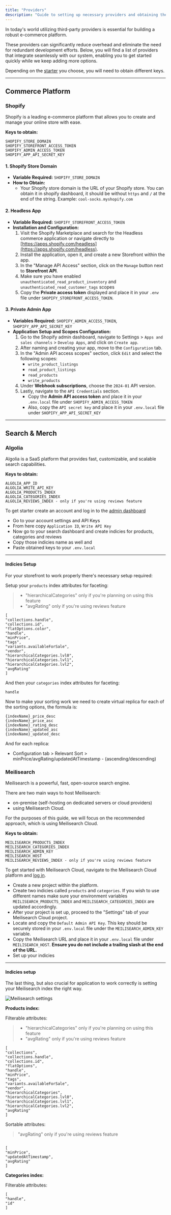 ```yaml
---
title: "Providers"
description: "Guide to setting up necessary providers and obtaining their API keys."
---
```


In today's world utilizing third-party providers is essential for building a robust e-commerce platform.

These providers can significantly reduce overhead and eliminate the need for redundant development efforts. Below, you will find a list of providers that integrate seamlessly with our system, enabling you to get started quickly while we keep adding more options.

Depending on the [starter](/starters) you choose, you will need to obtain different keys.

---

## Commerce Platform

### Shopify

Shopify is a leading e-commerce platform that allows you to create and manage your online store with ease.

**Keys to obtain:**

```
SHOPIFY_STORE_DOMAIN
SHOPIFY_STOREFRONT_ACCESS_TOKEN
SHOPIFY_ADMIN_ACCESS_TOKEN
SHOPIFY_APP_API_SECRET_KEY
```

#### 1. Shopify Store Domain

- **Variable Required:** `SHOPIFY_STORE_DOMAIN`
- **How to Obtain:**
  - Your Shopify store domain is the URL of your Shopify store. You can obtain it in shopify dashboard, it should be without `https` and `/` at the end of the string. Example: `cool-socks.myshopify.com`

#### 2. Headless App

- **Variable Required:** `SHOPIFY_STOREFRONT_ACCESS_TOKEN`
- **Installation and Configuration:**
  1. Visit the Shopify Marketplace and search for the Headless commerce application or navigate directly to [https://apps.shopify.com/headless](https://apps.shopify.com/headless).
  2. Install the application, open it, and create a new Storefront within the app.
  3. In the "Manage API Access" section, click on the `Manage` button next to **Storefront API**.
  4. Make sure you have enabled `unauthenticated_read_product_inventory` and `unauthenticated_read_customer_tags` scopes
  5. Copy the **Private access token** displayed and place it in your `.env` file under `SHOPIFY_STOREFRONT_ACCESS_TOKEN`.

#### 3. Private Admin App

- **Variables Required:** `SHOPIFY_ADMIN_ACCESS_TOKEN`, `SHOPIFY_APP_API_SECRET_KEY`
- **Application Setup and Scopes Configuration:**
  1. Go to the Shopify admin dashboard, navigate to Settings > `Apps and sales channels` > `Develop Apps`, and click on `Create app`.
  2. After naming and creating your app, move to the `Configuration` tab.
  3. In the "Admin API access scopes" section, click `Edit` and select the following scopes:
     - `write_product_listings`
     - `read_product_listings`
     - `read_products`
     - `write_products`
  4. Under **Webhook subscriptions**, choose the `2024-01` API version.
  5. Lastly, navigate to the `API Credentials` section.
     - Copy the **Admin API access token** and place it in your `.env.local` file under `SHOPIFY_ADMIN_ACCESS_TOKEN`
     - Also, copy the `API secret key` and place it in your `.env.local` file under `SHOPIFY_APP_API_SECRET_KEY`

---

## Search & Merch

### Algolia

Algolia is a SaaS platform that provides fast, customizable, and scalable search capabilities.


**Keys to obtain:**
```
ALGOLIA_APP_ID
ALGOLIA_WRITE_API_KEY
ALGOLIA_PRODUCTS_INDEX
ALGOLIA_CATEGORIES_INDEX
ALGOLIA_REVIEWS_INDEX - only if you're using reviews feature
```

To get starter create an account and log in to the [admin dashboard](https://dashboard.algolia.com/)

- Go to your account settings and API Keys
- From here copy `Application ID`, `Write API Key`
- Now go to your search dashboard and create indicies for products, categories and reviews
- Copy those indicies name as well and 
- Paste obtained keys to your `.env.local`

---

#### Indicies Setup

For your storefront to work properly there's necessary setup required:

Setup your `products` index attributes for faceting:

> - "hierarchicalCategories" only if you're planning on using this feature
> - "avgRating" only if you're using reviews feature

```
[
"collections.handle",
"collections.id",
"flatOptions.color",
"handle",
"minPrice",
"tags",
"variants.availableForSale",
"vendor",
"hierarchicalCategories.lvl0",
"hierarchicalCategories.lvl1",
"hierarchicalCategories.lvl2",
"avgRating"
]
```

And then your `categories` index attributes for faceting:

```
handle
```


Now to make your sorting work we need to create virtual replica for each of the sorting options, the formula is:

```
{indexName}_price_desc
{indexName}_price_asc
{indexName}_rating_desc
{indexName}_updated_asc
{indexName}_updated_desc
```

And for each replica:

- Configuration tab > Relevant Sort > minPrice/avgRating/updatedAtTimestamp - (ascending/descending)


### Meilisearch

Meilisearch is a powerful, fast, open-source search engine.

There are two main ways to host Meilisearch:

- on-premise (self-hosting on dedicated servers or cloud providers)
- using Meilisearch Cloud.

For the purposes of this guide, we will focus on the recommended approach, which is using Meilisearch Cloud.

**Keys to obtain:**

```
MEILISEARCH_PRODUCTS_INDEX
MEILISEARCH_CATEGORIES_INDEX
MEILISEARCH_ADMIN_KEY
MEILISEARCH_HOST
MEILISEARCH_REVIEWS_INDEX - only if you're using reviews feature
```

To get started with Meilisearch Cloud, navigate to the Meilisearch Cloud platform and [log in](https://cloud.meilisearch.com/).

- Create a new project within the platform.
- Create two indicies called `products` and `categories`. If you wish to use different names make sure your environment variables `MEILISEARCH_PRODUCTS_INDEX` and `MEILISEARCH_CATEGORIES_INDEX` are updated accordingly.
- After your project is set up, proceed to the "Settings" tab of your Meilisearch Cloud project.
- Locate and copy the `Default Admin API Key`. This key should be securely stored in your `.env.local` file under the `MEILISEARCH_ADMIN_KEY` variable.
- Copy the Meilisearch URL and place it in your `.env.local` file under `MEILISEARCH_HOST`. **Ensure you do not include a trailing slash at the end of the URL.**
- Set up your indicies

---

#### Indicies setup

The last thing, but also crucial for application to work correctly is setting your Meilisearch index the right way.

<Frame>
  <img
    className="block"
    src="/images/meilisearch-settings.png"
    alt="Meilisearch settings"
  />
</Frame>

**Products index:**

Filterable attributes:

> - "hierarchicalCategories" only if you're planning on using this feature
> - "avgRating" only if you're using reviews feature

```
[
"collections",
"collections.handle",
"collections.id",
"flatOptions",
"handle",
"minPrice",
"tags",
"variants.availableForSale",
"vendor",
"hierarchicalCategories",
"hierarchicalCategories.lvl0",
"hierarchicalCategories.lvl1",
"hierarchicalCategories.lvl2",
"avgRating"
]
```

Sortable attributes:

> "avgRating" only if you're using reviews feature

```

[
"minPrice",
"updatedAtTimestamp",
"avgRating"
]

```

**Categories index:**

Filterable attributes:

```
[
"handle",
"id"
]
```
